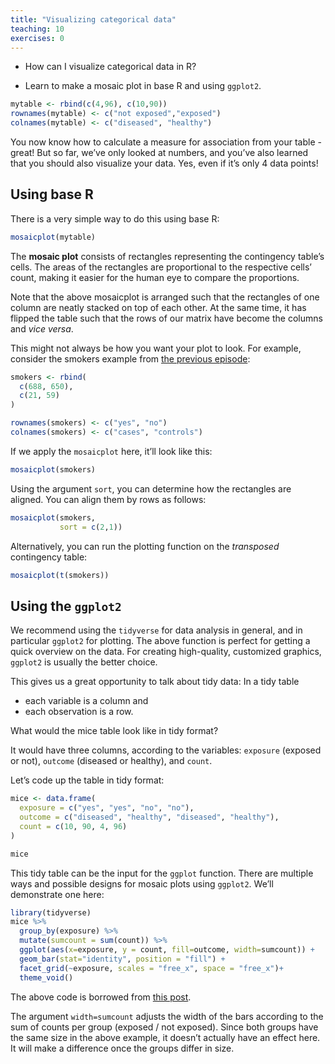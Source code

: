 ```yaml
---
title: "Visualizing categorical data"
teaching: 10
exercises: 0
---
```


:::::::::::::::::::::::::::::::::::::: questions 

- How can I visualize categorical data in R?

::::::::::::::::::::::::::::::::::::::::::::::::

::::::::::::::::::::::::::::::::::::: objectives

- Learn to make a mosaic plot in base R and using `ggplot2`.

::::::::::::::::::::::::::::::::::::::::::::::::


```r
mytable <- rbind(c(4,96), c(10,90))
rownames(mytable) <- c("not exposed","exposed")
colnames(mytable) <- c("diseased", "healthy")
```


You now know how to calculate a measure for association from your table - great! But so far, we've only looked at numbers, and you've also learned that you should also visualize your data. Yes, even if it's only 4 data points!  


## Using base R

There is a very simple way to do this using base R:

```r
mosaicplot(mytable)
```
The **mosaic plot** consists of rectangles representing the contingency table's cells. The areas of the rectangles are proportional to the respective cells' count, making it easier for the human eye to compare the proportions.

Note that the above mosaicplot is arranged such that the rectangles of one column are neatly stacked on top of each other. At the same time, it has flipped the table such that the rows of our matrix have become the columns and *vice versa*. 

This might not always be how you want your plot to look. For example, consider the smokers example from [the previous episode](../02-effect-size.Rmd):

```r
smokers <- rbind(
  c(688, 650),
  c(21, 59)
)

rownames(smokers) <- c("yes", "no")
colnames(smokers) <- c("cases", "controls")
```

If we apply the `mosaicplot` here, it'll look like this:
```r
mosaicplot(smokers)
```
Using the argument `sort`, you can determine how the rectangles are aligned. You can align them by rows as follows: 
```r
mosaicplot(smokers,
           sort = c(2,1))
```
Alternatively, you can run the plotting function on the *transposed* contingency table: 
```r
mosaicplot(t(smokers))
```

## Using the `ggplot2` 

We recommend using the `tidyverse` for data analysis in general, and in particular `ggplot2` for plotting. The above function is perfect for getting a quick overview on the data. For creating high-quality, customized graphics, `ggplot2` is usually the better choice. 

This gives us a great opportunity to talk about tidy data: In a tidy table 

- each variable is a column and 
- each observation is a row. 

::::::::::: challenge

What would the mice table look like in tidy format? 

::::::::::::: solution
It would have three columns, according to the variables: `exposure` (exposed or not), `outcome` (diseased or healthy), and `count`. 

::::::::::::::::::
::::::::::::::::::

Let's code up the table in tidy format:

```r
mice <- data.frame(
  exposure = c("yes", "yes", "no", "no"),
  outcome = c("diseased", "healthy", "diseased", "healthy"),
  count = c(10, 90, 4, 96)
)

mice
```

This tidy table can be the input for the `ggplot` function. There are multiple ways and possible designs for mosaic plots using `ggplot2`. We'll demonstrate one here:

```r
library(tidyverse)
mice %>% 
  group_by(exposure) %>% 
  mutate(sumcount = sum(count)) %>% 
  ggplot(aes(x=exposure, y = count, fill=outcome, width=sumcount)) + 
  geom_bar(stat="identity", position = "fill") +
  facet_grid(~exposure, scales = "free_x", space = "free_x")+
  theme_void() 
```

The above code is borrowed from [this post](https://stackoverflow.com/questions/19233365/how-to-create-a-marimekko-mosaic-plot-in-ggplot2).

::::::::::: callout
The argument `width=sumcount` adjusts the width of the bars according to the sum of counts per group (exposed / not exposed). Since both groups have the same size in the above example, it doesn't actually have an effect here. It will make a difference once the groups differ in size.
:::::::::::::::


